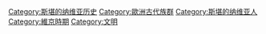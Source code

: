 [[Category:斯堪的纳维亚历史|Category:斯堪的纳维亚历史]]
[[Category:歐洲古代族群|Category:歐洲古代族群]]
[[Category:斯堪的纳维亚人|Category:斯堪的纳维亚人]]
[[Category:維京時期|Category:維京時期]]
[[Category:文明|Category:文明]]